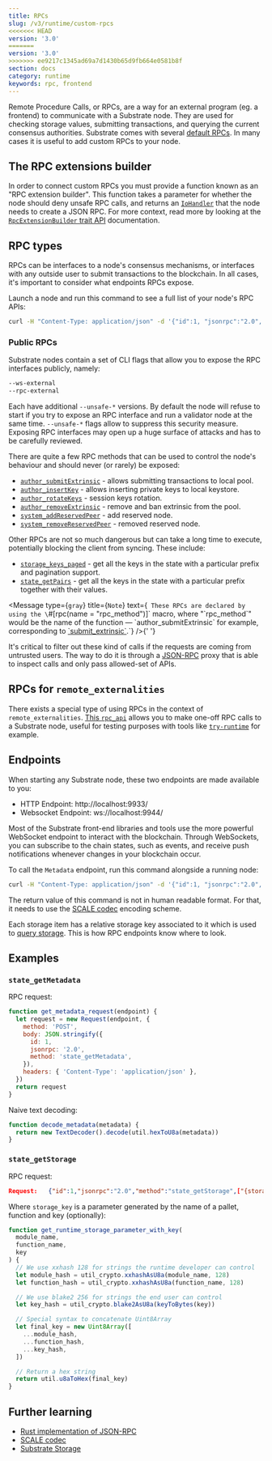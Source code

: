```yaml
---
title: RPCs
slug: /v3/runtime/custom-rpcs
<<<<<<< HEAD
version: '3.0' 
=======
version: '3.0'
>>>>>>> ee9217c1345ad69a7d1430b65d9fb664e0581b8f
section: docs
category: runtime
keywords: rpc, frontend
---
```


Remote Procedure Calls, or RPCs, are a way for an external program
(eg. a frontend) to communicate with a Substrate node. They are used
for checking storage values, submitting transactions, and querying the
current consensus authorities. Substrate comes with several [default RPCs](https://polkadot.js.org/docs/substrate/rpc/).
In many cases it is useful to add custom RPCs to your node.

## The RPC extensions builder

In order to connect custom RPCs you must provide a function known as an "RPC extension builder".
This function takes a parameter for whether the node should deny unsafe RPC calls, and returns
an [`IoHandler`](/rustdocs/latest/node_rpc/type.IoHandler.html) that the node needs to create a
JSON RPC. For more context, read more by looking at the
[`RpcExtensionBuilder` trait API](/rustdocs/latest/sc_service/trait.RpcExtensionBuilder.html)
documentation.

## RPC types

RPCs can be interfaces to a node's consensus mechanisms, or interfaces with any outside user to
submit transactions to the blockchain. In all cases, it's important to consider what endpoints
RPCs expose.

Launch a node and run this command to see a full list of your node's RPC APIs:

```bash
curl -H "Content-Type: application/json" -d '{"id":1, "jsonrpc":"2.0", "method": "rpc_methods"}' http://localhost:9933/
```

### Public RPCs

Substrate nodes contain a set of CLI flags that allow you to expose the RPC interfaces publicly, namely:

```bash
--ws-external
--rpc-external
```

Each have additional `--unsafe-*` versions. By default the node will refuse to start if you try to expose
an RPC interface and run a validator node at the same time. `--unsafe-*` flags allow to suppress this security measure.
Exposing RPC interfaces may open up a huge surface of attacks and has to be carefully reviewed.

There are quite a few RPC methods that can be used to control the node's behaviour and should never (or rarely) be exposed:

- [`author_submitExtrinsic`](/rustdocs/latest/sc_rpc/author/trait.AuthorApi.html#tymethod.submit_extrinsic) - allows submitting transactions to local pool.
- [`author_insertKey`](/rustdocs/latest/sc_rpc_api/author/trait.AuthorApi.html#tymethod.insert_key) - allows inserting private keys to local keystore.
- [`author_rotateKeys`](/rustdocs/latest/sc_rpc_api/author/trait.AuthorApi.html#tymethod.rotate_keys) - session keys rotation.
- [`author_removeExtrinsic`](/rustdocs/latest/sc_rpc_api/author/trait.AuthorApi.html#tymethod.remove_extrinsic) - remove and ban extrinsic from the pool.
- [`system_addReservedPeer`](/rustdocs/latest/sc_rpc_api/system/trait.SystemApi.html#tymethod.system_add_reserved_peer) - add reserved node.
- [`system_removeReservedPeer`](/rustdocs/latest/sc_rpc_api/system/trait.SystemApi.html#tymethod.system_remove_reserved_peer) - removed reserved node.

Other RPCs are not so much dangerous but can take a long time to execute, potentially blocking the client from syncing. These include:

- [`storage_keys_paged`](/rustdocs/latest/sc_rpc_api/state/trait.StateApi.html#tymethod.storage_keys_paged) - get all the keys in the state with a particular prefix and pagination support.
- [`state_getPairs`](/rustdocs/latest/sc_rpc_api/state/trait.StateApi.html#tymethod.storage_pairs) - get all the keys in the state with a particular prefix together with their values.

<Message
  type={`gray`}
  title={`Note`}
  text={`
These RPCs are declared by using the \`#[rpc(name = "rpc_method")]\` macro, where "\`rpc_method\`" would be the name of the function &mdash; \`author_submitExtrinsic\` for example, 
corresponding to [\`submit_extrinsic\`](/rustdocs/latest/sc_rpc/author/trait.AuthorApi.html#tymethod.submit_extrinsic).`}
/>{' '}

It's critical to filter out these kind of calls if the requests are coming from untrusted users.
The way to do it is through a [JSON-RPC](/v3/getting-started/glossary#json-rpc) proxy that is
able to inspect calls and only pass allowed-set of APIs.

## RPCs for `remote_externalities`

There exists a special type of using RPCs in the context of `remote_externalities`.
[This `rpc_api`](/rustdocs/latest/remote_externalities/rpc_api/index.html) allows you to make
one-off RPC calls to a Substrate node, useful for testing purposes with tools like
[`try-runtime`](/v3/tools/try-runtime) for example.

## Endpoints

When starting any Substrate node, these two endpoints are made available to you:

- HTTP Endpoint: http://localhost:9933/
- Websocket Endpoint: ws://localhost:9944/

Most of the Substrate front-end libraries and tools use the more powerful WebSocket endpoint to
interact with the blockchain. Through WebSockets, you can subscribe to the chain states, such as
events, and receive push notifications whenever changes in your blockchain occur.

To call the `Metadata` endpoint, run this command alongside a running node:

```bash
curl -H "Content-Type: application/json" -d '{"id":1, "jsonrpc":"2.0", "method": "state_getMetadata"}' http://localhost:9933/
```

The return value of this command is not in human readable format. For that, it needs to use the
[SCALE codec](/v3/advanced/scale-codec) encoding scheme.

Each storage item has a relative storage key associated to it which is used to
[query storage](/v3/advanced/storage#querying-storage). This is how RPC endpoints know where to look.

## Examples

### `state_getMetadata`

RPC request:

```javascript
function get_metadata_request(endpoint) {
  let request = new Request(endpoint, {
    method: 'POST',
    body: JSON.stringify({
      id: 1,
      jsonrpc: '2.0',
      method: 'state_getMetadata',
    }),
    headers: { 'Content-Type': 'application/json' },
  })
  return request
}
```

Naive text decoding:

```javascript
function decode_metadata(metadata) {
  return new TextDecoder().decode(util.hexToU8a(metadata))
}
```

### `state_getStorage`

RPC request:

```json
Request:   {"id":1,"jsonrpc":"2.0","method":"state_getStorage",["{storage_key}"]}
```

Where `storage_key` is a parameter generated by the name of a pallet, function and key (optionally):

```javascript
function get_runtime_storage_parameter_with_key(
  module_name,
  function_name,
  key
) {
  // We use xxhash 128 for strings the runtime developer can control
  let module_hash = util_crypto.xxhashAsU8a(module_name, 128)
  let function_hash = util_crypto.xxhashAsU8a(function_name, 128)

  // We use blake2 256 for strings the end user can control
  let key_hash = util_crypto.blake2AsU8a(keyToBytes(key))

  // Special syntax to concatenate Uint8Array
  let final_key = new Uint8Array([
    ...module_hash,
    ...function_hash,
    ...key_hash,
  ])

  // Return a hex string
  return util.u8aToHex(final_key)
}
```

## Further learning

- [Rust implementation of JSON-RPC](https://github.com/paritytech/jsonrpc)
- [SCALE codec](/v3/advanced/scale-codec)
- [Substrate Storage](/v3/advanced/storage)
